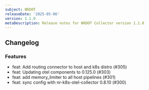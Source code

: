 ```yaml
---
subject: NRDOT
releaseDate: '2025-05-06'
version: 1.1.0
metaDescription: Release notes for NRDOT Collector version 1.1.0
---
```


## Changelog
### Features
* feat: Add routing connector to host and k8s distro (#305)
* feat: Updating otel components to 0.125.0 (#303)
* feat: add memory_limiter to all host pipelines (#301)
* feat: sync config with nr-k8s-otel-collector 0.8.10 (#300)


